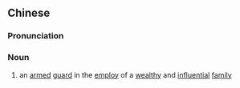 {{also|家将}}
==Chinese==
{{zh-forms|s=家将}}

===Pronunciation===
{{zh-pron
|m=jiājiàng
|cat=n
}}

===Noun===
{{zh-noun}}

# {{lb|zh|archaic}} an [[armed]] [[guard]] in the [[employ]] of a [[wealthy]] and [[influential]] [[family]]